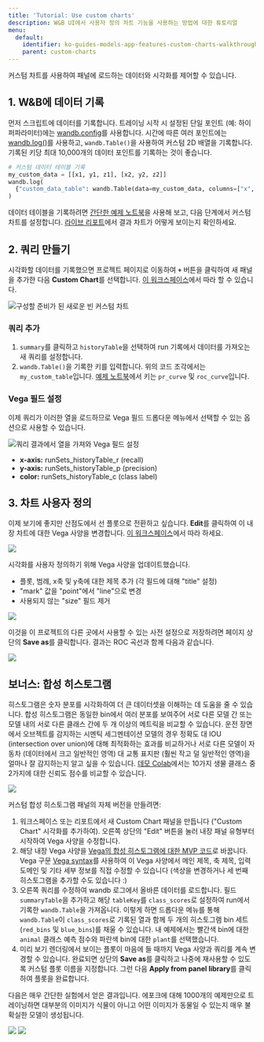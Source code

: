 ---
title: 'Tutorial: Use custom charts'
description: W&B UI에서 사용자 정의 차트 기능을 사용하는 방법에 대한 튜토리얼
menu:
  default:
    identifier: ko-guides-models-app-features-custom-charts-walkthrough
    parent: custom-charts
---

커스텀 차트를 사용하여 패널에 로드하는 데이터와 시각화를 제어할 수 있습니다.

## 1. W&B에 데이터 기록

먼저 스크립트에 데이터를 기록합니다. 트레이닝 시작 시 설정된 단일 포인트 (예: 하이퍼파라미터)에는 [wandb.config](/ko/guides/models/track/config)를 사용합니다. 시간에 따른 여러 포인트에는 [wandb.log()](/ko/guides/models/track/log/)를 사용하고, `wandb.Table()`을 사용하여 커스텀 2D 배열을 기록합니다. 기록된 키당 최대 10,000개의 데이터 포인트를 기록하는 것이 좋습니다.

```python
# 커스텀 데이터 테이블 기록
my_custom_data = [[x1, y1, z1], [x2, y2, z2]]
wandb.log(
  {"custom_data_table": wandb.Table(data=my_custom_data, columns=["x", "y", "z"])}
)
```

데이터 테이블을 기록하려면 [간단한 예제 노트북](https://bit.ly/custom-charts-colab)을 사용해 보고, 다음 단계에서 커스텀 차트를 설정합니다. [라이브 리포트](https://app.wandb.ai/demo-team/custom-charts/reports/Custom-Charts--VmlldzoyMTk5MDc)에서 결과 차트가 어떻게 보이는지 확인하세요.

## 2. 쿼리 만들기

시각화할 데이터를 기록했으면 프로젝트 페이지로 이동하여 **`+`** 버튼을 클릭하여 새 패널을 추가한 다음 **Custom Chart**를 선택합니다. [이 워크스페이스](https://app.wandb.ai/demo-team/custom-charts)에서 따라 할 수 있습니다.

<Frame>
    <img src="/images/app_ui/create_a_query.png" alt="구성할 준비가 된 새로운 빈 커스텀 차트"  />
</Frame>

### 쿼리 추가

1. `summary`를 클릭하고 `historyTable`을 선택하여 run 기록에서 데이터를 가져오는 새 쿼리를 설정합니다.
2. `wandb.Table()`을 기록한 키를 입력합니다. 위의 코드 조각에서는 `my_custom_table`입니다. [예제 노트북](https://bit.ly/custom-charts-colab)에서 키는 `pr_curve` 및 `roc_curve`입니다.

### Vega 필드 설정

이제 쿼리가 이러한 열을 로드하므로 Vega 필드 드롭다운 메뉴에서 선택할 수 있는 옵션으로 사용할 수 있습니다.

<Frame>
    <img src="/images/app_ui/set_vega_fields.png" alt="쿼리 결과에서 열을 가져와 Vega 필드 설정"  />
</Frame>

* **x-axis:** runSets_historyTable_r (recall)
* **y-axis:** runSets_historyTable_p (precision)
* **color:** runSets_historyTable_c (class label)

## 3. 차트 사용자 정의

이제 보기에 좋지만 산점도에서 선 플롯으로 전환하고 싶습니다. **Edit**를 클릭하여 이 내장 차트에 대한 Vega 사양을 변경합니다. [이 워크스페이스](https://app.wandb.ai/demo-team/custom-charts)에서 따라 하세요.

<Frame>
    <img src="/images/general/custom-charts-1.png"  />
</Frame>

시각화를 사용자 정의하기 위해 Vega 사양을 업데이트했습니다.

* 플롯, 범례, x축 및 y축에 대한 제목 추가 (각 필드에 대해 "title" 설정)
* "mark" 값을 "point"에서 "line"으로 변경
* 사용되지 않는 "size" 필드 제거

<Frame>
    <img src="/images/app_ui/customize_vega_spec_for_pr_curve.png"  />
</Frame>

이것을 이 프로젝트의 다른 곳에서 사용할 수 있는 사전 설정으로 저장하려면 페이지 상단의 **Save as**를 클릭합니다. 결과는 ROC 곡선과 함께 다음과 같습니다.

<Frame>
    <img src="/images/general/custom-charts-2.png"  />
</Frame>

## 보너스: 합성 히스토그램

히스토그램은 숫자 분포를 시각화하여 더 큰 데이터셋을 이해하는 데 도움을 줄 수 있습니다. 합성 히스토그램은 동일한 bin에서 여러 분포를 보여주어 서로 다른 모델 간 또는 모델 내의 서로 다른 클래스 간에 두 개 이상의 메트릭을 비교할 수 있습니다. 운전 장면에서 오브젝트를 감지하는 시멘틱 세그멘테이션 모델의 경우 정확도 대 IOU (intersection over union)에 대해 최적화하는 효과를 비교하거나 서로 다른 모델이 자동차 (데이터에서 크고 일반적인 영역) 대 교통 표지판 (훨씬 작고 덜 일반적인 영역)을 얼마나 잘 감지하는지 알고 싶을 수 있습니다. [데모 Colab](https://bit.ly/custom-charts-colab)에서는 10가지 생물 클래스 중 2가지에 대한 신뢰도 점수를 비교할 수 있습니다.

<Frame>
    <img src="/images/app_ui/composite_histograms.png"  />
</Frame>

커스텀 합성 히스토그램 패널의 자체 버전을 만들려면:

1. 워크스페이스 또는 리포트에서 새 Custom Chart 패널을 만듭니다 ("Custom Chart" 시각화를 추가하여). 오른쪽 상단의 "Edit" 버튼을 눌러 내장 패널 유형부터 시작하여 Vega 사양을 수정합니다.
2. 해당 내장 Vega 사양을 [Vega의 합성 히스토그램에 대한 MVP 코드](https://gist.github.com/staceysv/9bed36a2c0c2a427365991403611ce21)로 바꿉니다. Vega 구문 [Vega syntax](https://vega.github.io/)를 사용하여 이 Vega 사양에서 메인 제목, 축 제목, 입력 도메인 및 기타 세부 정보를 직접 수정할 수 있습니다 (색상을 변경하거나 세 번째 히스토그램을 추가할 수도 있습니다 :)
3. 오른쪽 쿼리를 수정하여 wandb 로그에서 올바른 데이터를 로드합니다. 필드 `summaryTable`을 추가하고 해당 `tableKey`를 `class_scores`로 설정하여 run에서 기록한 `wandb.Table`을 가져옵니다. 이렇게 하면 드롭다운 메뉴를 통해 `wandb.Table`이 `class_scores`로 기록된 열과 함께 두 개의 히스토그램 bin 세트 (`red_bins` 및 `blue_bins`)를 채울 수 있습니다. 내 예제에서는 빨간색 bin에 대한 `animal` 클래스 예측 점수와 파란색 bin에 대한 `plant`를 선택했습니다.
4. 미리 보기 렌더링에서 보이는 플롯이 마음에 들 때까지 Vega 사양과 쿼리를 계속 변경할 수 있습니다. 완료되면 상단의 **Save as**를 클릭하고 나중에 재사용할 수 있도록 커스텀 플롯 이름을 지정합니다. 그런 다음 **Apply from panel library**를 클릭하여 플롯을 완료합니다.

다음은 매우 간단한 실험에서 얻은 결과입니다. 에포크에 대해 1000개의 예제만으로 트레이닝하면 대부분의 이미지가 식물이 아니고 어떤 이미지가 동물일 수 있는지 매우 불확실한 모델이 생성됩니다.

<Frame>
    <img src="/images/general/custom-charts-3.png"  />
</Frame>

<Frame>
    <img src="/images/general/custom-charts-4.png"  />
</Frame>
